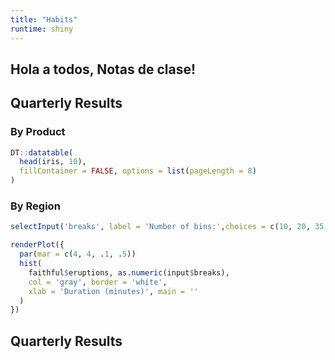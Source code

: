 ```yaml
---
title: "Habits"
runtime: shiny
---
```


## Hola a todos, Notas de clase!

## Quarterly Results {.tabset}

### By Product

```r
DT::datatable(
  head(iris, 10),
  fillContainer = FALSE, options = list(pageLength = 8)
)
```

### By Region

```r

selectInput('breaks', label = 'Number of bins:',choices = c(10, 20, 35, 50), selected= 20)

renderPlot({
  par(mar = c(4, 4, .1, .5))
  hist(
    faithful$eruptions, as.numeric(input$breaks),
    col = 'gray', border = 'white',
    xlab = 'Duration (minutes)', main = ''
  )
})
```

## Quarterly Results {.tabset .tabset-fade .tabset-pills}